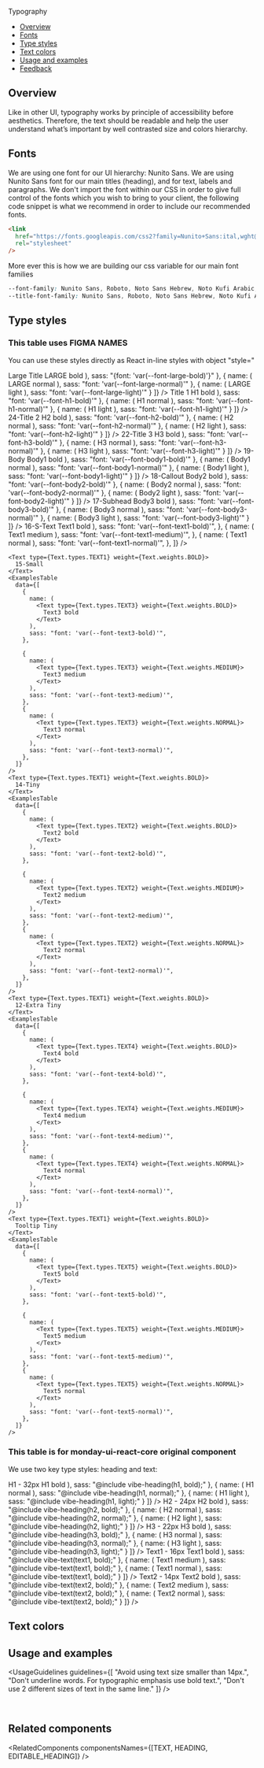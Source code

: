 
<Meta title="Foundations/Typography" />

<ComponentName withFoundationBackground>Typography</ComponentName>

- [Overview](#overview)
- [Fonts](#fonts)
- [Type styles](#type-styles)
- [Text colors](#text-colors)
- [Usage and examples](#usage-and-examples)
- [Feedback](#feedback)

## Overview

Like in other UI, typography works by principle of accessibility before aesthetics.
Therefore, the text should be readable and help the user understand what’s important by well contrasted size and colors hierarchy.

## Fonts

We are using one font for our UI hierarchy: Nunito Sans.
We are using Nunito Sans font for our main titles (heading), and for text, labels and paragraphs.
We don't import the font within our CSS in order to give full control of the fonts which you wish to bring to your client, the following code snippet is what we recommend in order to include our recommended fonts.

```html
<link
  href="https://fonts.googleapis.com/css2?family=Nunito+Sans:ital,wght@0,200;0,300;0,400;0,500;0,600;0,700;1,200;1,300;1,400;1,500;1,600;1,700&display=swap"
  rel="stylesheet"
/>
```

More ever this is how we are building our css variable for our main font families

```css
--font-family: Nunito Sans, Roboto, Noto Sans Hebrew, Noto Kufi Arabic, Noto Sans JP, sans-serif;
--title-font-family: Nunito Sans, Roboto, Noto Sans Hebrew, Noto Kufi Arabic, Noto Sans JP, sans-serif;
```

<TipHowToUseFonts />

## Type styles

### This table uses FIGMA NAMES

You can use these styles directly as React in-line styles with object "style="

<Frame>
  <Text type={Text.types.TEXT1} weight={Text.weights.BOLD}>
    Large Title
  </Text>
  <ExamplesTable
    data={[
      {
        name: (
          <Heading type={Heading.types.LARGE} weight={Heading.weights.BOLD}>
            LARGE bold
          </Heading>
        ),
        sass: "{font: 'var(--font-large-bold)'}"
      },
      {
        name: (
          <Heading type={Heading.types.LARGE} weight={Heading.weights.NORMAL}>
            LARGE normal
          </Heading>
        ),
        sass: "font: 'var(--font-large-normal)'"
      },
      {
        name: (
          <Heading type={Heading.types.LARGE} weight={Heading.weights.LIGHT}>
            LARGE light
          </Heading>
        ),
        sass: "font: 'var(--font-large-light)'"
      }
    ]}
  />
  <Text type={Text.types.TEXT1} weight={Text.weights.BOLD}>
    Title 1
  </Text>
  <ExamplesTable
    data={[
      {
        name: (
          <Heading type={Heading.types.H1} weight={Heading.weights.BOLD}>
            H1 bold
          </Heading>
        ),
        sass: "font: 'var(--font-h1-bold)'"
      },
      {
        name: (
          <Heading type={Heading.types.H1} weight={Heading.weights.NORMAL}>
            H1 normal
          </Heading>
        ),
        sass: "font: 'var(--font-h1-normal)'"
      },
      {
        name: (
          <Heading type={Heading.types.H1} weight={Heading.weights.LIGHT}>
            H1 light
          </Heading>
        ),
        sass: "font: 'var(--font-h1-light)'"
      }
    ]}
  />
  <Text type={Text.types.TEXT1} weight={Text.weights.BOLD}>
    24-Title 2
  </Text>
  <ExamplesTable
    data={[
      {
        name: (
          <Heading type={Heading.types.H2} weight={Heading.weights.BOLD}>
            H2 bold
          </Heading>
        ),
        sass: "font: 'var(--font-h2-bold)'"
      },
      {
        name: (
          <Heading type={Heading.types.H2} weight={Heading.weights.NORMAL}>
            H2 normal
          </Heading>
        ),
        sass: "font: 'var(--font-h2-normal)'"
      },
      {
        name: (
          <Heading type={Heading.types.H2} weight={Heading.weights.LIGHT}>
            H2 light
          </Heading>
        ),
        sass: "font: 'var(--font-h2-light)'"
      }
    ]}
  />
  <Text type={Text.types.TEXT1} weight={Text.weights.BOLD}>
    22-Title 3
  </Text>
  <ExamplesTable
    data={[
      {
        name: (
          <Heading type={Heading.types.H3} weight={Heading.weights.BOLD}>
            H3 bold
          </Heading>
        ),
        sass: "font: 'var(--font-h3-bold)'"
      },
      {
        name: (
          <Heading type={Heading.types.H3} weight={Heading.weights.NORMAL}>
            H3 normal
          </Heading>
        ),
        sass: "font: 'var(--font-h3-normal)'"
      },
      {
        name: (
          <Heading type={Heading.types.H3} weight={Heading.weights.LIGHT}>
            H3 light
          </Heading>
        ),
        sass: "font: 'var(--font-h3-light)'"
      }
    ]}
  />
  <Text type={Text.types.TEXT1} weight={Text.weights.BOLD}>
    19-Body
  </Text>
  <ExamplesTable
    data={[
      {
        name: (
          <Text type={Text.types.BODY1} weight={Text.weights.BOLD}>
            Body1 bold
          </Text>
        ),
        sass: "font: 'var(--font-body1-bold)'"
      },
      {
        name: (
          <Text type={Text.types.BODY1} weight={Text.weights.NORMAL}>
            Body1 normal
          </Text>
        ),
        sass: "font: 'var(--font-body1-normal)'"
      },
      {
        name: (
          <Text type={Text.types.BODY1} weight={Text.weights.LIGHT}>
            Body1 light
          </Text>
        ),
        sass: "font: 'var(--font-body1-light)'"
      }
    ]}
  />
  <Text type={Text.types.TEXT1} weight={Text.weights.BOLD}>
    18-Callout
  </Text>
  <ExamplesTable
    data={[
      {
        name: (
          <Text type={Text.types.BODY2} weight={Text.weights.BOLD}>
            Body2 bold
          </Text>
        ),
        sass: "font: 'var(--font-body2-bold)'"
      },
      {
        name: (
          <Text type={Text.types.BODY2} weight={Text.weights.NORMAL}>
            Body2 normal
          </Text>
        ),
        sass: "font: 'var(--font-body2-normal)'"
      },
      {
        name: (
          <Text type={Text.types.BODY2} weight={Text.weights.LIGHT}>
            Body2 light
          </Text>
        ),
        sass: "font: 'var(--font-body2-light)'"
      }
    ]}
  />
  <Text type={Text.types.TEXT1} weight={Text.weights.BOLD}>
    17-Subhead
  </Text>
  <ExamplesTable
    data={[
      {
        name: (
          <Text type={Text.types.BODY3} weight={Text.weights.BOLD}>
            Body3 bold
          </Text>
        ),
        sass: "font: 'var(--font-body3-bold)'"
      },
      {
        name: (
          <Text type={Text.types.BODY3} weight={Text.weights.NORMAL}>
            Body3 normal
          </Text>
        ),
        sass: "font: 'var(--font-body3-normal)'"
      },
      {
        name: (
          <Text type={Text.types.BODY3} weight={Text.weights.LIGHT}>
            Body3 light
          </Text>
        ),
        sass: "font: 'var(--font-body3-light)'"
      }
    ]}
  />
  <Text type={Text.types.TEXT1} weight={Text.weights.BOLD}>
      16-S-Text
    </Text>
    <ExamplesTable
      data={[
        {
          name: (
            <Text type={Text.types.TEXT1} weight={Text.weights.BOLD}>
              Text1 bold
            </Text>
          ),
          sass: "font: 'var(--font-text1-bold)'",
        },
        {
          name: (
            <Text type={Text.types.TEXT1} weight={Text.weights.MEDIUM}>
              Text1 medium
            </Text>
          ),
          sass: "font: 'var(--font-text1-medium)'",
        },
        {
          name: (
            <Text type={Text.types.TEXT1} weight={Text.weights.NORMAL}>
              Text1 normal
            </Text>
          ),
          sass: "font: 'var(--font-text1-normal)'",
        },
      ]}
    />
    
    <Text type={Text.types.TEXT1} weight={Text.weights.BOLD}>
      15-Small
    </Text>
    <ExamplesTable
      data={[
        {
          name: (
            <Text type={Text.types.TEXT3} weight={Text.weights.BOLD}>
              Text3 bold
            </Text>
          ),
          sass: "font: 'var(--font-text3-bold)'",
        },

        {
          name: (
            <Text type={Text.types.TEXT3} weight={Text.weights.MEDIUM}>
              Text3 medium
            </Text>
          ),
          sass: "font: 'var(--font-text3-medium)'",
        },
        {
          name: (
            <Text type={Text.types.TEXT3} weight={Text.weights.NORMAL}>
              Text3 normal
            </Text>
          ),
          sass: "font: 'var(--font-text3-normal)'",
        },
      ]}
    />
    <Text type={Text.types.TEXT1} weight={Text.weights.BOLD}>
      14-Tiny
    </Text>
    <ExamplesTable
      data={[
        {
          name: (
            <Text type={Text.types.TEXT2} weight={Text.weights.BOLD}>
              Text2 bold
            </Text>
          ),
          sass: "font: 'var(--font-text2-bold)'",
        },

        {
          name: (
            <Text type={Text.types.TEXT2} weight={Text.weights.MEDIUM}>
              Text2 medium
            </Text>
          ),
          sass: "font: 'var(--font-text2-medium)'",
        },
        {
          name: (
            <Text type={Text.types.TEXT2} weight={Text.weights.NORMAL}>
              Text2 normal
            </Text>
          ),
          sass: "font: 'var(--font-text2-normal)'",
        },
      ]}
    />
    <Text type={Text.types.TEXT1} weight={Text.weights.BOLD}>
      12-Extra Tiny
    </Text>
    <ExamplesTable
      data={[
        {
          name: (
            <Text type={Text.types.TEXT4} weight={Text.weights.BOLD}>
              Text4 bold
            </Text>
          ),
          sass: "font: 'var(--font-text4-bold)'",
        },

        {
          name: (
            <Text type={Text.types.TEXT4} weight={Text.weights.MEDIUM}>
              Text4 medium
            </Text>
          ),
          sass: "font: 'var(--font-text4-medium)'",
        },
        {
          name: (
            <Text type={Text.types.TEXT4} weight={Text.weights.NORMAL}>
              Text4 normal
            </Text>
          ),
          sass: "font: 'var(--font-text4-normal)'",
        },
      ]}
    />
    <Text type={Text.types.TEXT1} weight={Text.weights.BOLD}>
      Tooltip Tiny
    </Text>
    <ExamplesTable
      data={[
        {
          name: (
            <Text type={Text.types.TEXT5} weight={Text.weights.BOLD}>
              Text5 bold
            </Text>
          ),
          sass: "font: 'var(--font-text5-bold)'",
        },

        {
          name: (
            <Text type={Text.types.TEXT5} weight={Text.weights.MEDIUM}>
              Text5 medium
            </Text>
          ),
          sass: "font: 'var(--font-text5-medium)'",
        },
        {
          name: (
            <Text type={Text.types.TEXT5} weight={Text.weights.NORMAL}>
              Text5 normal
            </Text>
          ),
          sass: "font: 'var(--font-text5-normal)'",
        },
      ]}
    />

</Frame>

### This table is for monday-ui-react-core original component

We use two key type styles: heading and text:

<Frame>
  <Text type={Text.types.TEXT1} weight={Text.weights.BOLD}>
    H1 - 32px
  </Text>
  <ExamplesTable
    data={[
      {
        name: (
          <Heading type={Heading.types.H1} weight={Heading.weights.BOLD}>
            H1 bold
          </Heading>
        ),
        sass: "@include vibe-heading(h1, bold);"
      },
      {
        name: (
          <Heading type={Heading.types.H1} weight={Heading.weights.NORMAL}>
            H1 normal
          </Heading>
        ),
        sass: "@include vibe-heading(h1, normal);"
      },
      {
        name: (
          <Heading type={Heading.types.H1} weight={Heading.weights.LIGHT}>
            H1 light
          </Heading>
        ),
        sass: "@include vibe-heading(h1, light);"
      }
    ]}
  />
  <Text type={Text.types.TEXT1} weight={Text.weights.BOLD}>
    H2 - 24px
  </Text>
  <ExamplesTable
    data={[
      {
        name: (
          <Heading type={Heading.types.H2} weight={Heading.weights.BOLD}>
            H2 bold
          </Heading>
        ),
        sass: "@include vibe-heading(h2, bold);"
      },
      {
        name: (
          <Heading type={Heading.types.H2} weight={Heading.weights.NORMAL}>
            H2 normal
          </Heading>
        ),
        sass: "@include vibe-heading(h2, normal);"
      },
      {
        name: (
          <Heading type={Heading.types.H2} weight={Heading.weights.LIGHT}>
            H2 light
          </Heading>
        ),
        sass: "@include vibe-heading(h2, light);"
      }
    ]}
  />
  <Text type={Text.types.TEXT1} weight={Text.weights.BOLD}>
    H3 - 22px
  </Text>
  <ExamplesTable
    data={[
      {
        name: (
          <Heading type={Heading.types.H3} weight={Heading.weights.BOLD}>
            H3 bold
          </Heading>
        ),
        sass: "@include vibe-heading(h3, bold);"
      },
      {
        name: (
          <Heading type={Heading.types.H3} weight={Heading.weights.NORMAL}>
            H3 normal
          </Heading>
        ),
        sass: "@include vibe-heading(h3, normal);"
      },
      {
        name: (
          <Heading type={Heading.types.H3} weight={Heading.weights.LIGHT}>
            H3 light
          </Heading>
        ),
        sass: "@include vibe-heading(h3, light);"
      }
    ]}
  />
  <Text type={Text.types.TEXT1} weight={Text.weights.BOLD}>
    Text1 - 16px
  </Text>
  <ExamplesTable
    data={[
      {
        name: (
          <Text type={Text.types.TEXT1} weight={Text.weights.BOLD}>
            Text1 bold
          </Text>
        ),
        sass: "@include vibe-text(text1, bold);"
      },
      {
        name: (
          <Text type={Text.types.TEXT1} weight={Text.weights.MEDIUM}>
            Text1 medium
          </Text>
        ),
        sass: "@include vibe-text(text1, bold);"
      },
      {
        name: (
          <Text type={Text.types.TEXT1} weight={Text.weights.NORMAL}>
            Text1 normal
          </Text>
        ),
        sass: "@include vibe-text(text1, bold);"
      }
    ]}
  />
  <Text type={Text.types.TEXT1} weight={Text.weights.BOLD}>
    Text2 - 14px
  </Text>
  <ExamplesTable
    data={[
      {
        name: (
          <Text type={Text.types.TEXT2} weight={Text.weights.BOLD}>
            Text2 bold
          </Text>
        ),
        sass: "@include vibe-text(text2, bold);"
      },
      {
        name: (
          <Text type={Text.types.TEXT2} weight={Text.weights.MEDIUM}>
            Text2 medium
          </Text>
        ),
        sass: "@include vibe-text(text2, bold);"
      },
      {
        name: (
          <Text type={Text.types.TEXT2} weight={Text.weights.NORMAL}>
            Text2 normal
          </Text>
        ),
        sass: "@include vibe-text(text2, bold);"
      }
    ]}
  />
</Frame>

## Text colors

<TextColors />

## Usage and examples

<UsageGuidelines
  guidelines={[
    "Avoid using text size smaller than 14px.",
    "Don't underline words. For typographic emphasis use bold text.",
    "Don't use 2 different sizes of text in the same line."
  ]}
/>

<Frame className={styles.usageImageFrame}>
  <img src={typographyExample1} className={styles.bigImage} alt="" role="presentation" />
</Frame>

<Frame className={styles.usageImageFrame}>
  <img src={typographyExample2} className={styles.smallImage} alt="" role="presentation" />
</Frame>

<Frame className={styles.usageImageFrame}>
  <img src={typographyExample3} className={styles.smallImage} alt="" role="presentation" />
</Frame>

<Frame className={styles.usageImageFrame}>
  <img src={typographyExample4} className={styles.smallImage} alt="" role="presentation" />
</Frame>

## Related components

<RelatedComponents componentsNames={[TEXT, HEADING, EDITABLE_HEADING]} />
